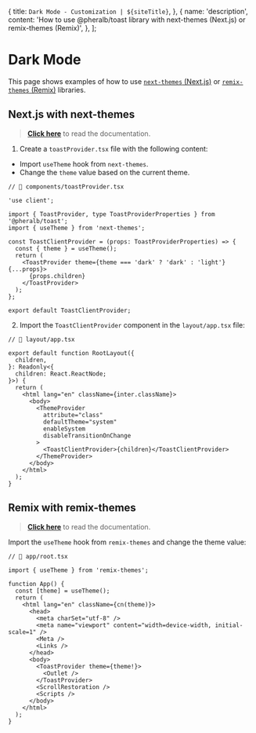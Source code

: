 
  {
    title: `Dark Mode - Customization | ${siteTitle}`,
  },
  {
    name: 'description',
    content:
      'How to use @pheralb/toast library with next-themes (Next.js) or remix-themes (Remix)',
  },
];

# Dark Mode

This page shows examples of how to use [`next-themes` (Next.js)](https://github.com/pacocoursey/next-themes) or [`remix-themes` (Remix)](https://github.com/abereghici/remix-themes) libraries.

## Next.js with next-themes

> [**Click here**](https://github.com/pacocoursey/next-themes?tab=readme-ov-file#install) to read the documentation.

1. Create a `toastProvider.tsx` file with the following content:

- Import `useTheme` hook from `next-themes`.
- Change the `theme` value based on the current theme.

```tsx
// 📄 components/toastProvider.tsx

'use client';

import { ToastProvider, type ToastProviderProperties } from '@pheralb/toast';
import { useTheme } from 'next-themes';

const ToastClientProvider = (props: ToastProviderProperties) => {
  const { theme } = useTheme();
  return (
    <ToastProvider theme={theme === 'dark' ? 'dark' : 'light'} {...props}>
      {props.children}
    </ToastProvider>
  );
};

export default ToastClientProvider;
```

2. Import the `ToastClientProvider` component in the `layout/app.tsx` file:

```tsx
// 📄 layout/app.tsx

export default function RootLayout({
  children,
}: Readonly<{
  children: React.ReactNode;
}>) {
  return (
    <html lang="en" className={inter.className}>
      <body>
        <ThemeProvider
          attribute="class"
          defaultTheme="system"
          enableSystem
          disableTransitionOnChange
        >
          <ToastClientProvider>{children}</ToastClientProvider>
        </ThemeProvider>
      </body>
    </html>
  );
}
```

## Remix with remix-themes

> [**Click here**](https://github.com/abereghici/remix-themes?tab=readme-ov-file#getting-started) to read the documentation.

Import the `useTheme` hook from `remix-themes` and change the theme value:

```tsx
// 📄 app/root.tsx

import { useTheme } from 'remix-themes';

function App() {
  const [theme] = useTheme();
  return (
    <html lang="en" className={cn(theme)}>
      <head>
        <meta charSet="utf-8" />
        <meta name="viewport" content="width=device-width, initial-scale=1" />
        <Meta />
        <Links />
      </head>
      <body>
        <ToastProvider theme={theme!}>
          <Outlet />
        </ToastProvider>
        <ScrollRestoration />
        <Scripts />
      </body>
    </html>
  );
}
```
